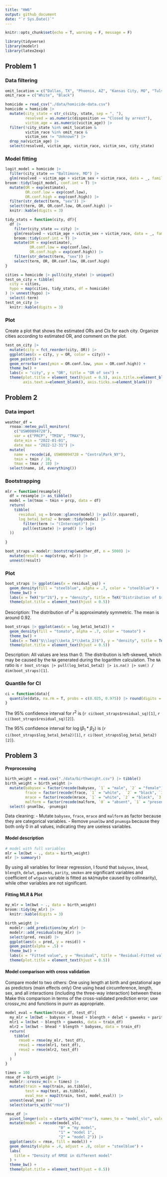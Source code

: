 ```yaml
---
title: "HW6"
output: github_document
date: "`r Sys.Date()`"
---
```


```r
knitr::opts_chunk$set(echo = T, warning = F, message = F)
```

```r
library(tidyverse)
library(modelr)
library(latex2exp)
```

## Problem 1

### Data filtering
```r
omit_location = c("Dallas, TX", "Phoenix, AZ", "Kansas City, MO", "Tulsa, AL")
omit_race = c("White", "Black")

homicide = read_csv("./data/homicide-data.csv") 
homicide = homicide |>
  mutate(city_state = str_c(city, state, sep = ", "),
         resolved = as.numeric(disposition == "Closed by arrest"),
         victim_age = as.numeric(victim_age)) |>
  filter(!city_state %in% omit_location & 
         victim_race %in% omit_race &
         victim_sex != "Unknown") |>
  drop_na(victim_age) |>
  select(resolved, victim_age, victim_race, victim_sex, city_state)
```


### Model fitting
```r
logit_model = homicide |> 
  filter(city_state == "Baltimore, MD") |>
  glm(resolved ~ victim_age + victim_sex + victim_race, data = _, family = "binomial")
broom::tidy(logit_model, conf.int = T) |>
  mutate(OR = exp(estimate),
         OR.conf.low = exp(conf.low),
         OR.conf.high = exp(conf.high)) |>
  filter(str_detect(term, "sex")) |>
  select(term, OR, OR.conf.low, OR.conf.high) |>
  knitr::kable(digits = 3)
```


```r
tidy_stats = function(city, df){
  df |> 
    filter(city_state == city) |>
    glm(resolved ~ victim_age + victim_sex + victim_race, data = _, family = "binomial") |>
    broom::tidy(conf.int = T) |>
    mutate(OR = exp(estimate),
           OR.conf.low = exp(conf.low),
           OR.conf.high = exp(conf.high)) |>
    filter(str_detect(term, "sex")) |>
    select(term, OR, OR.conf.low, OR.conf.high)
}

cities = homicide |> pull(city_state) |> unique()
test_on_city = tibble(
  city = cities,
  hypo = map(cities, tidy_stats, df = homicide)
) |> unnest(hypo) |>
  select(-term)
test_on_city |>
  knitr::kable(digits = 3)
```

### Plot

Create a plot that shows the estimated ORs and CIs for each city. Organize cities according to estimated OR, and comment on the plot.
```r
test_on_city |>
  mutate(city = fct_reorder(city, OR)) |>
  ggplot(aes(x = city, y = OR, color = city)) +
  geom_point() +
  geom_errorbar(aes(ymin = OR.conf.low, ymax = OR.conf.high)) +
  theme_bw() +
  labs(x = "city", y = "OR", title = "OR of sex") +
  theme(plot.title = element_text(hjust = 0.5), axis.title.x=element_blank(),
        axis.text.x=element_blank(), axis.ticks.x=element_blank())

```



## Problem 2

### Data import
```r
weather_df = 
  rnoaa::meteo_pull_monitors(
    c("USW00094728"),
    var = c("PRCP", "TMIN", "TMAX"), 
    date_min = "2022-01-01",
    date_max = "2022-12-31") |>
  mutate(
    name = recode(id, USW00094728 = "CentralPark_NY"),
    tmin = tmin / 10,
    tmax = tmax / 10) |>
  select(name, id, everything())
```

### Bootstrapping

```r
mlr = function(resample){
  df = resample |> as_tibble()
  model = lm(tmax ~ tmin + prcp, data = df)
  return(
    tibble(
      residual_sq = broom::glance(model) |> pull(r.squared),
      log_beta1_beta2 = broom::tidy(model) |> 
        filter(term != "(Intercept)") |>
        pull(estimate) |> prod() |> log()
  ))
  
}

boot_straps = modelr::bootstrap(weather_df, n = 5000) |> 
  mutate(result = map(strap, mlr)) |>
  unnest(result)
```

### Plot
```r
boot_straps |> ggplot(aes(x = residual_sq)) +
  geom_density(fill = "steelblue", alpha = .7, color = "steelblue") +
  theme_bw() +
  labs(x = TeX("$r^2$"), y = "density", title = TeX("Distribution of $r^2$")) +
  theme(plot.title = element_text(hjust = 0.5))
```

Description: The distribution of $r^2$ is approximately symmetric. The mean is around 0.92.

```r
boot_straps |> ggplot(aes(x = log_beta1_beta2)) +
  geom_density(fill = "tomato", alpha = .7, color = "tomato") +
  theme_bw() +
  labs(x = TeX("$\\log(\\beta_1*\\beta_2)$"), y = "density", title = TeX("Distribution of $\\log(\\beta_1*\\beta_2)$")) +
  theme(plot.title = element_text(hjust = 0.5))

```

Description: All values are less than 0. The distribution is left-skewed, which may be caused by the `NA` generated during the logarithm calculation.
The `NA` ratio is `r boot_straps |> pull(log_beta1_beta2) |> is.na() |> sum() / dim(boot_straps)[1]`.

### Quantile for CI
```r
ci = function(data){
  quantile(data, na.rm = T, probs = c(0.025, 0.975)) |> round(digits = 3)
}
```

The 95% confidence interval for $r^2$ is (`r ci(boot_straps$residual_sq)[1]`, `r ci(boot_straps$residual_sq)[2]`).

The 95% confidence interval for $\log(\beta_1*\beta_2)$ is (`r ci(boot_straps$log_beta1_beta2)[1]`, `r ci(boot_straps$log_beta1_beta2)[2]`).

## Problem 3

#### Preprocessing
```r
birth_weight = read.csv("./data/birthweight.csv") |> tibble()
birth_weight = birth_weight |>
  mutate(babysex = factor(recode(babysex, `1` = "male", `2` = "female")),
         frace = factor(recode(frace, `1` = "white",  `2` = "black", `3` = "asian", `4` = "puerto rican",`8` = "other", `9` = "unknown")),
         mrace = factor(recode(mrace, `1` = "white", `2` = "black", `3` = "asian", `4` = "puerto rican", `8` = "other")),
         malform = factor(recode(malform, `0` = "absent", `1` = "present"))) |>
  select(-pnumlbw, -pnumsga)

```

Data cleaning:
- Mutate `babysex`, `frace`, `mrace` and `malform` as factor because they are categorical variables.
- Remove `pnumlbw` and `pnumsga` because they both only 0 in all values, indicating they are useless variables.


#### Model description
```r
# model with full variables
mlr = lm(bwt ~ ., data = birth_weight)
mlr |> summary()
```
By using all variables for linear regression, I found that `babysex`, `bhead`, `blength`, `delwt`, `gaweeks`,  `parity`, `smoken` are significant variables and coefficient of `wtgain` variable is fitted as `NA`(maybe caused by collinearity), while other variables are not significant.


#### Fitting MLR & Plot
```r
my_mlr = lm(bwt ~ ., data = birth_weight)
broom::tidy(my_mlr) |>
  knitr::kable(digits = 3)
```

```r
birth_weight |> 
  modelr::add_predictions(my_mlr) |>
  modelr::add_residuals(my_mlr) |>
  select(pred, resid) |>
  ggplot(aes(x = pred, y = resid)) +
  geom_point(alpha = .5) + 
  theme_bw() +
  labs(x = "Fitted value", y = "Residual", title = "Residual-Fitted value") +
  theme(plot.title = element_text(hjust = 0.5))
```


#### Model comparison with cross validation

Compare model to two others:
One using length at birth and gestational age as predictors (main effects only)
One using head circumference, length, sex, and all interactions (including the three-way interaction) between these
Make this comparison in terms of the cross-validated prediction error; use crossv_mc and functions in purrr as appropriate.

```r
model_eval = function(train_df, test_df){
  my_mlr = lm(bwt ~ babysex + bhead + blength + delwt + gaweeks + parity + smoken, data = train_df)
  mlr1 = lm(bwt ~ blength + gaweeks, data = train_df)
  mlr2 = lm(bwt ~ bhead * blength * babysex, data = train_df)
  return(
    tibble(
      rmse0 = rmse(my_mlr, test_df), 
      rmse1 = rmse(mlr1, test_df), 
      rmse2 = rmse(mlr2, test_df)
    )
  )
}
```

```r
times = 100
rmse_df = birth_weight |>
  modelr::crossv_mc(n = times) |>
  mutate(train = map(train, as.tibble), 
         test = map(test, as.tibble), 
         eval_mse = map2(train, test, model_eval)) |>
  unnest(eval_mse) |>
  select(starts_with("rmse"))
```

```r
rmse_df |>
  pivot_longer(cols = starts_with("rmse"), names_to = "model_slc", values_to = "rmse",  names_prefix = "rmse") |>
  mutate(model = recode(model_slc, 
                        "0" = "my model", 
                        "1" = "model 1", 
                        "2" = "model 2")) |>
  ggplot(aes(x = rmse, fill = model)) +
  geom_density(alpha = .4, adjust = .8, color = "steelblue") +
  labs(
    title = "Density of RMSE in different model"
  ) + 
  theme_bw() + 
  theme(plot.title = element_text(hjust = 0.5))
```



